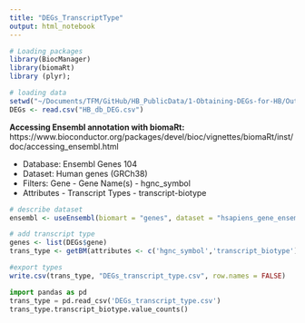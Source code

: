 ```yaml
---
title: "DEGs_TranscriptType"
output: html_notebook
---
```



```r
# Loading packages
library(BiocManager)
library(biomaRt)
library (plyr);
```

```r
# loading data
setwd("~/Documents/TFM/GitHub/HB_PublicData/1-Obtaining-DEGs-for-HB/Outputs_HB/")
DEGs <- read.csv("HB_db_DEG.csv")
```


**Accessing Ensembl annotation with biomaRt:**
https://www.bioconductor.org/packages/devel/bioc/vignettes/biomaRt/inst/doc/accessing_ensembl.html

* Database: Ensembl Genes 104
* Dataset: Human genes (GRCh38)
* Filters: Gene - Gene Name(s) - hgnc_symbol
* Attributes - Transcript Types - transcript-biotype
```r
# describe dataset
ensembl <- useEnsembl(biomart = "genes", dataset = "hsapiens_gene_ensembl")
```

```r
# add transcript type 
genes <- list(DEGs$gene)
trans_type <- getBM(attributes <- c('hgnc_symbol','transcript_biotype'), filters <- 'hgnc_symbol', values <- genes, mart <- ensembl)
```

```r
#export types
write.csv(trans_type, "DEGs_transcript_type.csv", row.names = FALSE)
```

```python
import pandas as pd
trans_type = pd.read_csv('DEGs_transcript_type.csv')
trans_type.transcript_biotype.value_counts()
```
